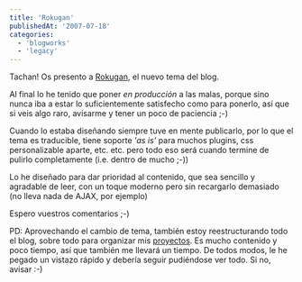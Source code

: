 ```yaml
---
title: 'Rokugan'
publishedAt: '2007-07-18'
categories:
  - 'blogworks'
  - 'legacy'
---
```


Tachan! Os presento a [Rokugan](http://rick.jinlabs.com/projects/rokugan), el nuevo tema del blog.

Al final lo he tenido que poner _en producción_ a las malas, porque sino nunca iba a estar lo suficientemente satisfecho como para ponerlo, así que si veis algo raro, avisarme y tener un poco de paciencia ;-)

Cuando lo estaba diseñando siempre tuve en mente publicarlo, por lo que el tema es traducible, tiene soporte _'as is'_ para muchos plugins, css personalizable aparte, etc. etc. pero todo eso será cuando termine de pulirlo completamente (i.e. dentro de mucho ;-))

Lo he diseñado para dar prioridad al contenido, que sea sencillo y agradable de leer, con un toque moderno pero sin recargarlo demasiado (no lleva nada de AJAX, por ejemplo)

Espero vuestros comentarios ;-)

PD: Aprovechando el cambio de tema, también estoy reestructurando todo el blog, sobre todo para organizar mis [proyectos](http://rick.jinlabs.com/code). Es mucho contenido y poco tiempo, así que también me llevará un tiempo. De todos modos, le he pegado un vistazo rápido y debería seguir pudiéndose ver todo. Si no, avisar :-)
